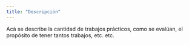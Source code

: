 ```yaml
---
title: "Descripción"
---
```


Acá se describe la cantidad de trabajos prácticos, como se evalúan, el propósito de 
tener tantos trabajos, etc. etc.